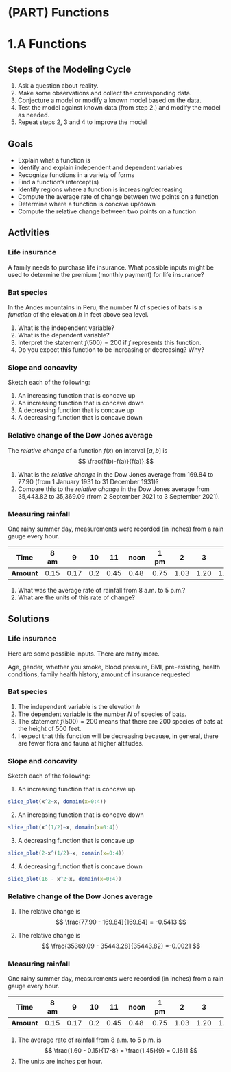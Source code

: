 

# (PART) Functions {-}

# 1.A Functions

## Steps of the Modeling Cycle

1. Ask a question about reality.
2. Make some observations and collect the corresponding data.
3. Conjecture a model or modify a known model based on the data.
4. Test the model against known data (from step 2.) and modify the model as needed.
5. Repeat steps 2, 3 and 4 to improve the model

## Goals

- Explain what a function is
- Identify and explain independent and dependent variables
- Recognize functions in a variety of forms
- Find a function's intercept(s)
- Identify regions where a function is increasing/decreasing
- Compute the average rate of change between two points on a function
- Determine where a function is concave up/down
- Compute the relative change between two points on a function


## Activities

### Life insurance 
A family needs to purchase life insurance. What possible inputs might be used to determine the premium (monthly payment) for life insurance?

### Bat species
In the Andes mountains in Peru, the number $N$ of species of bats is a *function* of the elevation $h$ in feet above sea level.

1. What is the independent variable?
2. What is the dependent variable?
3. Interpret the statement $f(500)=200$ if $f$ represents this function.
4. Do you expect this function to be increasing or decreasing? Why?

### Slope and concavity
Sketch each of the following:

1. An increasing function that is concave up
2. An increasing function that is concave down
3. A decreasing function that is concave up
4. A decreasing function that is concave down

### Relative change of the Dow Jones average 
The *relative change* of a function $f(x)$ on interval $[a,b]$ is
$$ \frac{f(b)-f(a)}{f(a)}.$$

1. What is the *relative change* in the Dow Jones average from 169.84 to 77.90 (from 1 January 1931 to 31 December 1931)? 
2. Compare this to the *relative change* in the Dow Jones average from 35,443.82 to 35,369.09 (from 2 September 2021 to 3 September 2021).

### Measuring rainfall
One rainy summer day, measurements were recorded (in inches) from a rain gauge every hour. 

**Time**   | 8 am | 9 | 10 | 11 | noon | 1 pm | 2 | 3 | 4 | 5 pm
-------|-------|-------|-------|-------|-------|-------|-------|-------|-------|-------
**Amount** | 0.15 | 0.17 | 0.2 | 0.45 | 0.48 | 0.75 | 1.03 | 1.20 | 1.45 | 1.60

1. What was the average rate of rainfall from 8 a.m. to 5 p.m.? 
2. What are the units of this rate of change? 


## Solutions

### Life insurance 
Here are some possible inputs. There are many more.

Age, gender, whether you smoke, blood pressure, BMI, pre-existing,  health conditions, family health history, amount of insurance requested

### Bat species

1. The independent variable is the elevation $h$
2. The dependent variable is the number $N$ of species of bats.
3. The statement $f(500)=200$ means that there are 200 species of bats at the height of 500 feet.
4. I expect that this function will be decreasing because, in general, there are fewer flora and fauna at higher altitudes.

### Slope and concavity
Sketch each of the following:

1. An increasing function that is concave up

```r

slice_plot(x^2~x, domain(x=0:4))

```


2. An increasing function that is concave down

```r

slice_plot(x^(1/2)~x, domain(x=0:4))

```

3. A decreasing function that is concave up

```r

slice_plot(2-x^(1/2)~x, domain(x=0:4))

```

4. A decreasing function that is concave down


```r

slice_plot(16 - x^2~x, domain(x=0:4))

```

### Relative change of the Dow Jones average 

1. The relative change is
$$
\frac{77.90 - 169.84}{169.84} = -0.5413
$$
 
2. The relative change is
$$
\frac{35369.09 - 35443.28}{35443.82} =-0.0021
$$

### Measuring rainfall
One rainy summer day, measurements were recorded (in inches) from a rain gauge every hour. 

**Time**   | 8 am | 9 | 10 | 11 | noon | 1 pm | 2 | 3 | 4 | 5 pm
-------|-------|-------|-------|-------|-------|-------|-------|-------|-------|-------
**Amount** | 0.15 | 0.17 | 0.2 | 0.45 | 0.48 | 0.75 | 1.03 | 1.20 | 1.45 | 1.60

1. The average rate of rainfall from 8 a.m. to 5 p.m. is
$$
\frac{1.60 - 0.15}{17-8} = \frac{1.45}{9} = 0.1611
$$
2. The units are inches per hour.